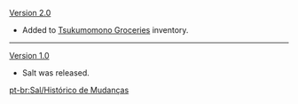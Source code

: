 {{Change History/Header}}
[[Version 2.0]]
*Added to [[Tsukumomono Groceries]] inventory.
----
[[Version 1.0]]
*Salt was released.
<noinclude>


[[pt-br:Sal/Histórico de Mudanças]]
</noinclude>